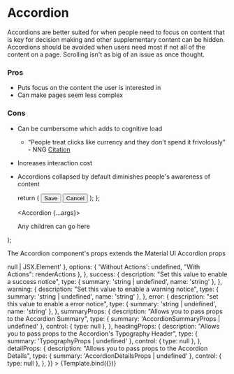 
<Meta
  title="UI Elements"
/>

# Accordion

Accordions are better suited for when people need to focus on content that is key for decision making and other supplementary content can be hidden. Accordions should be avoided when users need most if not all of the content on a page. Scrolling isn't as big of an issue as once thought.

### Pros
- Puts focus on the content the user is interested in 
- Can make pages seem less complex
 
### Cons
- Can be cumbersome which adds to cognitive load
  - “People treat clicks like currency and they don't spend it frivolously” - NNG [Citation](https://www.nngroup.com/articles/clickable-elements/)
- Increases interaction cost
- Accordions collapsed by default diminishes people's awareness of content

  return (
    <ActionsPanel>
      <Button buttonType="primary">
        Save
      </Button>
      <Button buttonType="secondary">
        Cancel
      </Button>
    </ActionsPanel>
  );
};

  <Accordion {...args}>
    <p>Any children can go here</p>
  </Accordion>
);

The Accordion component's props extends the Material UI Accordion props

<Canvas>
  <Story
    name="Accordion"
    args={{
      heading: "This is an Accordion",
      defaultExpanded: undefined,
      expanded: undefined,
      headingNumberCount: undefined,
      actions: undefined,
      success: undefined,
      warning: undefined,
      error: undefined,
    }}
    argTypes={{
      heading:  {
        description: "The header for the Accordion",
        type: { summary: 'string | React.ReactNode', required: true },
      },
      defaultExpanded: {
         description: "Should the Accordion be expanded by default",
         type: { summary: 'boolean', name: 'boolean' },
       },
      expanded: {
         description: "Allows you to control the Accordion state from outside the component",
         type: { summary: 'boolean', name: 'boolean' },
       },
       headingNumberCount: {
         description: "Displayed a number in the heading of the Accordion",
         type: { summary: 'number | undefined', name: 'number' },
       },
       actions: {
         description: "Include an `ActionsPanel` to place action buttons at the bottom of the expanded Accordion",
         type: { summary: '(props: AccordionProps) => null | JSX.Element' },
         options: { 'Without Actions': undefined, "With Actions": renderActions },
       },
       success: {
         description: "Set this value to enable a success notice",
         type: { summary: 'string | undefined', name: 'string' },
       },
       warning: {
         description: "Set this value to enable a warning notice",
         type: { summary: 'string | undefined', name: 'string' },
       },
       error: {
         description: "set this value to enable a error notice",
         type: { summary: 'string | undefined', name: 'string' },
       },
       summaryProps: {
         description: "Allows you to pass props to the Accordion Summary",
         type: { summary: 'AccordionSummaryProps | undefined' },
         control: { type: null },
       },
       headingProps: {
         description: "Allows you to pass props to the Accordion's Typography Header",
         type: { summary: 'TypographyProps | undefined' },
         control: { type: null },
       },
       detailProps: {
         description: "Allows you to pass props to the Accordion Details",
         type: { summary: 'AccordionDetailsProps | undefined' },
         control: { type: null },
       },
    }}
  >
    {Template.bind({})}
  </Story>
</Canvas>

<ArgsTable story="Accordion" />
